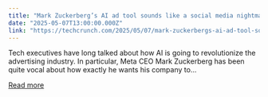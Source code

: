 ```yaml
---
title: "Mark Zuckerberg’s AI ad tool sounds like a social media nightmare"
date: "2025-05-07T13:00:00.000Z"
link: "https://techcrunch.com/2025/05/07/mark-zuckerbergs-ai-ad-tool-sounds-like-a-social-media-nightmare/"
---
```


Tech executives have long talked about how AI is going to revolutionize the advertising industry. In particular, Meta CEO Mark Zuckerberg has been quite vocal about how exactly he wants his company to...

[Read more](https://techcrunch.com/2025/05/07/mark-zuckerbergs-ai-ad-tool-sounds-like-a-social-media-nightmare/)

